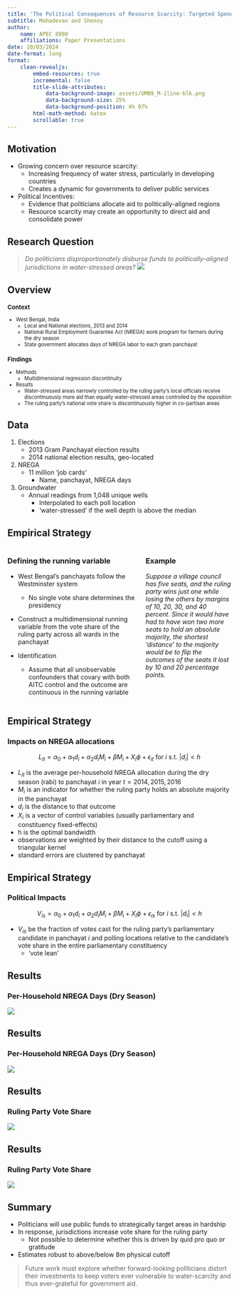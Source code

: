 ```yaml
---
title: 'The Political Consequences of Resource Scarcity: Targeted Spending in a Water-Stressed Democracy'
subtitle: Mahadevan and Shenoy
author: 
    name: APEC 8990
    affiliations: Paper Presentations
date: 10/03/2024
date-format: long
format: 
    clean-revealjs:
        embed-resources: true
        incremental: false
        title-slide-attributes: 
            data-background-image: assets/UMN9_M-1line-blk.png
            data-background-size: 25%
            data-background-position: 4% 97%
        html-math-method: katex
        scrollable: true
---
```



## Motivation

- Growing concern over resource scarcity:  
    - Increasing frequency of water stress, particularly in developing countries
    - Creates a dynamic for governments to deliver public services
- Political Incentives:  
    - Evidence that politicians allocate aid to politically-aligned regions
    - Resource scarcity may create an opportunity to direct aid and consolidate power

## Research Question 

> *Do politicians disproportionately disburse funds to politically-aligned jurisdictions in water-stressed areas?* 
![](assets/prez-lecture-10-241003/wb_water.jpg)


## Overview 
::: {style="font-size: 80%;"}
### Context
- West Bengal, India
    - Local and National elections, 2013 and 2014
    - National Rural Employment Guarantee Act (NREGA) work program for farmers during the dry season
    - State government allocates days of NREGA labor to each gram panchayat

### Findings 
- Methods
    - Multidimensional regression discontinuity
- Results
    - Water-stressed areas narrowly controlled by the ruling party’s local officials receive discontinuously more aid than equally water-stressed areas controlled by the opposition
    - The ruling party’s national vote share is discontinuously higher in co-partisan areas
:::

<!-- ![](assets/prez-lecture-10-241003/fig2.png) -->




## Data

1. Elections
    - 2013 Gram Panchayat election results
    - 2014 national election results, geo-located

2. NREGA
    - 11 million 'job cards'
        - Name, panchayat, NREGA days

3. Groundwater
    - Annual readings from 1,048 unique wells
        - Interpolated to each poll location
        - 'water-stressed' if the well depth is above the median
    

## Empirical Strategy
:::: {.columns}
::: {.column width="60%"}
### Defining the running variable
- West Bengal’s panchayats follow the Westminster system
    - No single vote share determines the presidency
- Construct a multidimensional running variable from the vote share of the ruling party across all wards in the panchayat

- Identification
    - Assume that all unobservable confounders that covary with both AITC control and the outcome are continuous in the running variable
:::
::: {.column width="40%"}
### Example
*Suppose a village council has five seats, and the ruling party wins just one while losing the others by margins of 10, 20, 30, and 40 percent. Since it would have had to have won two more seats to hold an absolute majority, the shortest 'distance' to the majority would be to flip the outcomes of the seats it lost by 10 and 20 percentage points.*
:::
::::

## Empirical Strategy
### Impacts on NREGA allocations

$$
L_{it} = \alpha_0 + \alpha_1 d_i + \alpha_2 d_i M_i + \beta M_i + X_i \phi + \epsilon_{it} \text{ for $i$ s.t. } |d_i|<h
$$

- $L_{it}$ is the average per-household NREGA allocation during the dry season (rabi) to panchayat $i$ in year $t = 2014,2015,2016$
- $M_i$ is an indicator for whether the ruling party holds an absolute majority in the panchayat
- $d_i$ is the distance to that outcome
- $X_i$ is a vector of control variables (usually parliamentary and constituency fixed-effects)
- h is the optimal bandwidth
- observations are weighted by their distance to the cutoff using a triangular kernel
- standard errors are clustered by panchayat

## Empirical Strategy
### Political Impacts

$$
V_{is} = \alpha_0 + \alpha_1 d_i + \alpha_2 d_i M_i + \beta M_i + X_i \phi + \epsilon_{is} \text{ for $i$ s.t. } |d_i|<h
$$

- $V_{is}$ be the fraction of votes cast for the ruling party’s parliamentary candidate in panchayat $i$ and polling locations relative to the candidate’s vote share in the entire parliamentary constituency
    - 'vote lean'


## Results 
### Per-Household NREGA Days (Dry Season)

![](assets/prez-lecture-10-241003/fig3a.png)

## Results 
### Per-Household NREGA Days (Dry Season)

![](assets/prez-lecture-10-241003/table1a.png)

## Results 
### Ruling Party Vote Share

![](assets/prez-lecture-10-241003/fig3b.png)

## Results 
### Ruling Party Vote Share

![](assets/prez-lecture-10-241003/table1b.png)


## Summary 

- Politicians will use public funds to strategically target areas in hardship
- In response, jurisdictions increase vote share for the ruling party
    - Not possible to determine whether this is driven by quid pro quo or gratitude
- Estimates robust to above/below 8m physical cutoff

> Future work must explore whether forward-looking politicians distort their investments to keep voters ever vulnerable to water-scarcity and thus ever-grateful for government aid.



